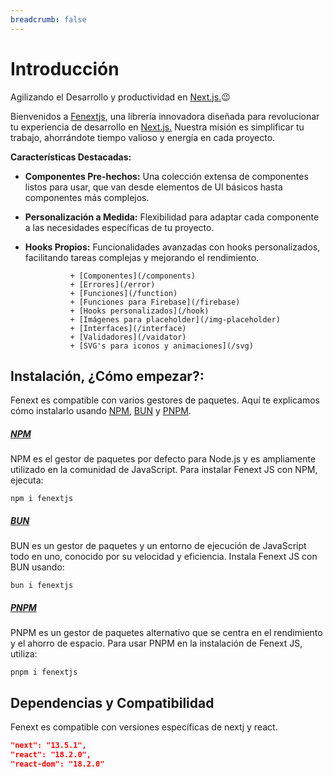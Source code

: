 ```yaml
---
breadcrumb: false
---
```



<Logo className="strong" />

# Introducción

Agilizando el Desarrollo y productividad en [Next.js.](https://nextjs.org/)😉

Bienvenidos a [Fenextjs](https://www.npmjs.com/package/fenextjs), una librería innovadora diseñada para revolucionar tu experiencia de desarrollo en [Next.js.](https://nextjs.org/) Nuestra misión es simplificar tu trabajo, ahorrándote tiempo valioso y energía en cada proyecto.

**Características Destacadas:**

- **Componentes Pre-hechos:** Una colección extensa de componentes listos para usar, que van desde elementos de UI básicos hasta componentes más complejos.
- **Personalización a Medida:** Flexibilidad para adaptar cada componente a las necesidades específicas de tu proyecto.
- **Hooks Propios:** Funcionalidades avanzadas con hooks personalizados, facilitando tareas complejas y mejorando el rendimiento.

                + [Componentes](/components)
                + [Errores](/error)
                + [Funciones](/function)
                + [Funciones para Firebase](/firebase)
                + [Hooks personalizados](/hook)
                + [Imágenes para placeholder](/img-placeholder)
                + [Interfaces](/interface)
                + [Validadores](/vaidator)
                + [SVG's para iconos y animaciones](/svg)

## Instalación, ¿Cómo empezar?:

Fenext es compatible con varios gestores de paquetes. Aquí te explicamos cómo instalarlo usando [NPM](https://www.npmjs.com/), [BUN](https://bun.sh/) y [PNPM](https://pnpm.io/).

##### [NPM](https://www.npmjs.com/)

NPM es el gestor de paquetes por defecto para Node.js y es ampliamente utilizado en la comunidad de JavaScript. Para instalar Fenext JS con NPM, ejecuta:

```code copy
npm i fenextjs
```

##### [BUN](https://bun.sh/)

BUN es un gestor de paquetes y un entorno de ejecución de JavaScript todo en uno, conocido por su velocidad y eficiencia. Instala Fenext JS con BUN usando:

```code copy
bun i fenextjs
```

##### **[PNPM](https://pnpm.io/)**

PNPM es un gestor de paquetes alternativo que se centra en el rendimiento y el ahorro de espacio. Para usar PNPM en la instalación de Fenext JS, utiliza:

```code copy
pnpm i fenextjs
```

## Dependencias y Compatibilidad

Fenext es compatible con versiones específicas de nextj y react.

```json
"next": "13.5.1",
"react": "18.2.0",
"react-dom": "18.2.0"
```
